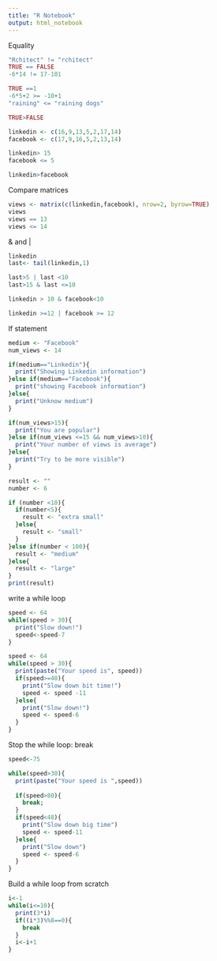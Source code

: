 ```yaml
---
title: "R Notebook"
output: html_notebook
---
```

Equality
```r
"Rchitect" != "rchitect"
TRUE == FALSE
-6*14 != 17-101

TRUE ==1
-6*5+2 >= -10+1
"raining" <= "raining dogs"

TRUE>FALSE

```
```r
linkedin <- c(16,9,13,5,2,17,14)
facebook <- c(17,9,16,5,2,13,14)

linkedin> 15
facebook <= 5

linkedin>facebook
```
Compare matrices
```r
views <- matrix(c(linkedin,facebook), nrow=2, byrow=TRUE)
views
views == 13
views <= 14
```

& and |
```r
linkedin
last<- tail(linkedin,1)

last>5 | last <10
last>15 & last <=10

linkedin > 10 & facebook<10

linkedin >=12 | facebook >= 12
```

If statement
```r
medium <- "Facebook"
num_views <- 14

if(medium=="Linkedin"){
  print("Showing Linkedin information")
}else if(medium=="Facebook"){
  print("showing Facebook information") 
}else{
  print("Unknow medium")
}

if(num_views>15){
  print("You are popular")
}else if(num_views <=15 && num_views>10){
  print("Your number of views is average")
}else{
  print("Try to be more visible")
}
```


```r
result <- ""
number <- 6

if (number <10){
  if(number<5){
    result <- "extra small"
  }else{
    result <- "small"
  }
}else if(number < 100){
  result <- "medium"
}else{
  result <- "large"
}
print(result)
```
write a while loop

```r
speed <- 64
while(speed > 30){
  print("Slow down!")
  speed<-speed-7
}
```


```r
speed <- 64
while(speed > 30){
  print(paste("Your speed is", speed))
  if(speed>=48){
    print("Slow down bit time!")
    speed <- speed -11
  }else{
    print("Slow down!")
    speed <- speed-6
  }
}
```
Stop the while loop: break
```r
speed<-75

while(speed>30){
  print(paste("Your speed is ",speed))
  
  if(speed>80){
    break;
  }
  if(speed<48){
    print("Slow down big time")
    speed <- speed-11
  }else{
    print("Slow down")
    speed <- speed-6
  }
}

```

Build a while loop from scratch
```r
i<-1
while(i<=10){
  print(3*i)
  if((i*3)%%8==0){
    break
  }
  i<-i+1
}
```

